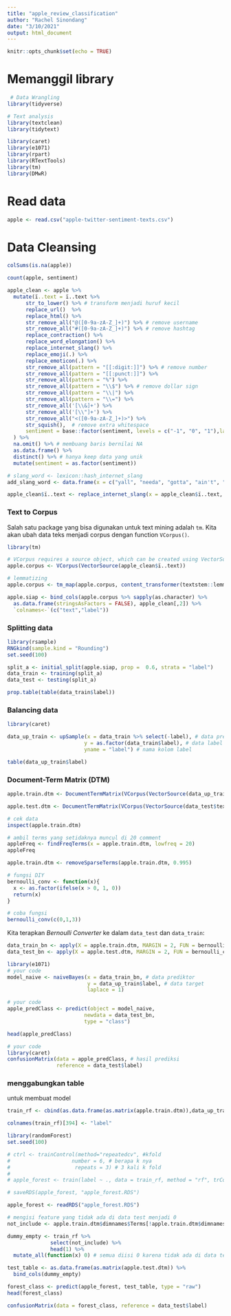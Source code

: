 ---
title: "apple_review_classification"
author: "Rachel Sinondang"
date: "3/10/2021"
output: html_document
---

```{r setup, include=FALSE}
knitr::opts_chunk$set(echo = TRUE)
```

# Memanggil library

```{r message=FALSE, warning=FALSE}
 # Data Wrangling
library(tidyverse) 

# Text analysis
library(textclean)
library(tidytext)

library(caret)
library(e1071)
library(rpart)
library(RTextTools)
library(tm)
library(DMwR)
```

# Read data
```{r}
apple <- read.csv("apple-twitter-sentiment-texts.csv")
```

# Data Cleansing

```{r}

colSums(is.na(apple))
```

```{r}
count(apple, sentiment)
```

```{r}
apple_clean <- apple %>%
  mutate(ï..text = ï..text %>%
      str_to_lower() %>% # transform menjadi huruf kecil
      replace_url()  %>% 
      replace_html() %>% 
      str_remove_all("@([0-9a-zA-Z_]+)") %>% # remove username
      str_remove_all("#([0-9a-zA-Z_]+)") %>% # remove hashtag
      replace_contraction() %>%
      replace_word_elongation() %>% 
      replace_internet_slang() %>% 
      replace_emoji(.) %>% 
      replace_emoticon(.) %>% 
      str_remove_all(pattern = "[[:digit:]]") %>% # remove number
      str_remove_all(pattern = "[[:punct:]]") %>% 
      str_remove_all(pattern = "%") %>% 
      str_remove_all(pattern = "\\$") %>% # remove dollar sign
      str_remove_all(pattern = "\\|") %>%
      str_remove_all(pattern = "\\=") %>%
      str_remove_all('[\\&]+') %>% 
      str_remove_all('[\\"]+') %>% 
      str_remove_all("<([0-9a-zA-Z_]+)>") %>%
      str_squish(),  # remove extra whitespace
      sentiment = base::factor(sentiment, levels = c("-1", "0", "1"),labels = c("0","1","2"))
  ) %>%
  na.omit() %>% # membuang baris bernilai NA
  as.data.frame() %>% 
  distinct() %>% # hanya keep data yang unik
  mutate(sentiment = as.factor(sentiment))

```


```{r}
# slang_word <- lexicon::hash_internet_slang
add_slang_word <- data.frame(x = c("yall", "needa", "gotta", "ain't", "dammit", "rt", "ima"), y = c("you all", "need", "must", "are not", "damn it", "", "i must admit"))

apple_clean$ï..text <- replace_internet_slang(x = apple_clean$ï..text, slang = add_slang_word$x, replacement = add_slang_word$y)


```

### Text to Corpus

Salah satu package yang bisa digunakan untuk text mining adalah `tm`. Kita akan ubah data teks menjadi corpus dengan function `VCorpus()`.

```{r message=F}
library(tm)

# VCorpus requires a source object, which can be created using VectorSource
apple.corpus <- VCorpus(VectorSource(apple_clean$ï..text))

```

```{r}
# lemmatizing
apple.corpus <- tm_map(apple.corpus, content_transformer(textstem::lemmatize_words))

apple.siap <- bind_cols(apple.corpus %>% sapply(as.character) %>%
  as.data.frame(stringsAsFactors = FALSE), apple_clean[,2]) %>%
  `colnames<-`(c("text","label"))
```

### Splitting data
```{r }
library(rsample)
RNGkind(sample.kind = "Rounding")
set.seed(100)

split_a <- initial_split(apple.siap, prop =  0.6, strata = "label")
data_train <- training(split_a)
data_test <- testing(split_a)

prop.table(table(data_train$label))
```

### Balancing data
```{r}
library(caret)

data_up_train <- upSample(x = data_train %>% select(-label), # data prediktor
                         y = as.factor(data_train$label), # data label
                         yname = "label") # nama kolom label

table(data_up_train$label)
```


### Document-Term Matrix (DTM)
```{r }
apple.train.dtm <- DocumentTermMatrix(VCorpus(VectorSource(data_up_train$text)))

apple.test.dtm <- DocumentTermMatrix(VCorpus(VectorSource(data_test$text)))

# cek data
inspect(apple.train.dtm)
```

```{r}
# ambil terms yang setidaknya muncul di 20 comment
appleFreq <- findFreqTerms(x = apple.train.dtm, lowfreq = 20)
appleFreq
```


```{r }
apple.train.dtm <- removeSparseTerms(apple.train.dtm, 0.995)

```

```{r}
# fungsi DIY
bernoulli_conv <- function(x){
  x <- as.factor(ifelse(x > 0, 1, 0))
  return(x)
}

# coba fungsi
bernoulli_conv(c(0,1,3))
```

Kita terapkan *Bernoulli Converter* ke dalam `data_test` dan `data_train`:

```{r}
data_train_bn <- apply(X = apple.train.dtm, MARGIN = 2, FUN = bernoulli_conv)
data_test_bn <- apply(X = apple.test.dtm, MARGIN = 2, FUN = bernoulli_conv)
```

```{r}
library(e1071)
# your code
model_naive <- naiveBayes(x = data_train_bn, # data prediktor
                          y = data_up_train$label, # data target
                          laplace = 1)


```

```{r}
# your code
apple_predClass <- predict(object = model_naive, 
                         newdata = data_test_bn,
                         type = "class")

head(apple_predClass)
```

```{r}
# your code
library(caret)
confusionMatrix(data = apple_predClass, # hasil prediksi
                reference = data_test$label)
```

### menggabungkan table

untuk membuat model 
```{r}
train_rf <- cbind(as.data.frame(as.matrix(apple.train.dtm)),data_up_train$label)

colnames(train_rf)[394] <- "label"
```

```{r}
library(randomForest)
set.seed(100)

# ctrl <- trainControl(method="repeatedcv", #kfold
#                    number = 6, # berapa k nya
#                     repeats = 3) # 3 kali k fold
# 
# apple_forest <- train(label ~ ., data = train_rf, method = "rf", trControl = ctrl)

# saveRDS(apple_forest, "apple_forest.RDS")

apple_forest <- readRDS("apple_forest.RDS")
```

```{r}

# mengisi feature yang tidak ada di data test menjadi 0
not_include <- apple.train.dtm$dimnames$Terms[!apple.train.dtm$dimnames$Terms %in% apple.test.dtm$dimnames$Terms]

dummy_empty <- train_rf %>% 
              select(not_include) %>% 
              head(1) %>% 
  mutate_all(function(x) 0) # semua diisi 0 karena tidak ada di data test

test_table <- as.data.frame(as.matrix(apple.test.dtm)) %>% 
  bind_cols(dummy_empty)

forest_class <- predict(apple_forest, test_table, type = "raw")
head(forest_class)
```

```{r}
confusionMatrix(data = forest_class, reference = data_test$label)
```



